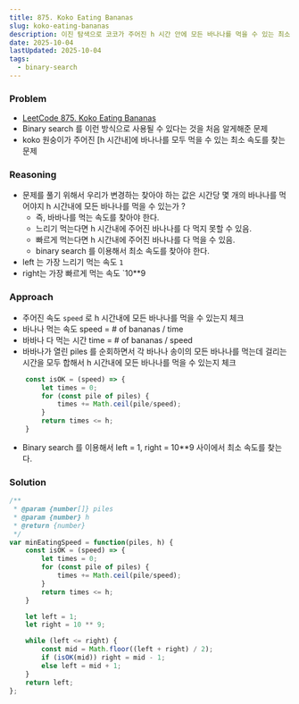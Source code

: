 ```yaml
---
title: 875. Koko Eating Bananas
slug: koko-eating-bananas
description: 이진 탐색으로 코코가 주어진 h 시간 안에 모든 바나나를 먹을 수 있는 최소 속도를 찾는 방법 정리
date: 2025-10-04
lastUpdated: 2025-10-04
tags:
  - binary-search
---
```


### Problem

* [LeetCode 875. Koko Eating Bananas](https://leetcode.com/problems/koko-eating-bananas/)
* Binary search 를 이런 방식으로 사용될 수 있다는 것을 처음 알게해준 문제
* koko 원숭이가 주어진 [h 시간내]에 바나나를 모두 먹을 수 있는 최소 속도를 찾는 문제

### Reasoning

* 문제를 풀기 위해서 우리가 변경하는 찾아야 하는 값은 시간당 몇 개의 바나나를 먹어야지 h 시간내에 모든 바나나를 먹을 수 있는가 ?
   - 즉, 바바나를 먹는 속도를 찾아야 한다.
   - 느리기 먹는다면 h 시간내에 주어진 바나나를 다 먹지 못할 수 있음.
   - 빠르게 먹는다면 h 시간내에 주어진 바나나를 다 먹을 수 있음.
   - binary search 를 이용해서 최소 속도를 찾아야 한다.
* left 는 가장 느리기 먹는 속도 `1`
* right는 가장 빠르게 먹는 속도 `10**9


### Approach

* 주어진 속도 `speed` 로 h 시간내에 모든 바나나를 먹을 수 있는지 체크
* 바나나 먹는 속도 speed = # of bananas / time 
* 바바나 다 먹는 시간 time = # of bananas / speed
* 바바나가 열린 piles 를 순회하면서 각 바나나 송이의 모든 바나나를 먹는데 걸리는 시간을 모두 합해서 h 시간내에 모든 바나나를 먹을 수 있는지 체크

```typescript
    const isOK = (speed) => {
        let times = 0;
        for (const pile of piles) {
            times += Math.ceil(pile/speed);
        }
        return times <= h;
    }
```

* Binary search 를 이용해서 left = 1, right = 10**9 사이에서 최소 속도를 찾는다.

### Solution

```typescript
/**
 * @param {number[]} piles
 * @param {number} h
 * @return {number}
 */
var minEatingSpeed = function(piles, h) {
    const isOK = (speed) => {
        let times = 0;
        for (const pile of piles) {
            times += Math.ceil(pile/speed);
        }
        return times <= h;
    }

    let left = 1;
    let right = 10 ** 9;

    while (left <= right) {
        const mid = Math.floor((left + right) / 2);
        if (isOK(mid)) right = mid - 1;
        else left = mid + 1;
    }
    return left;
};
```
